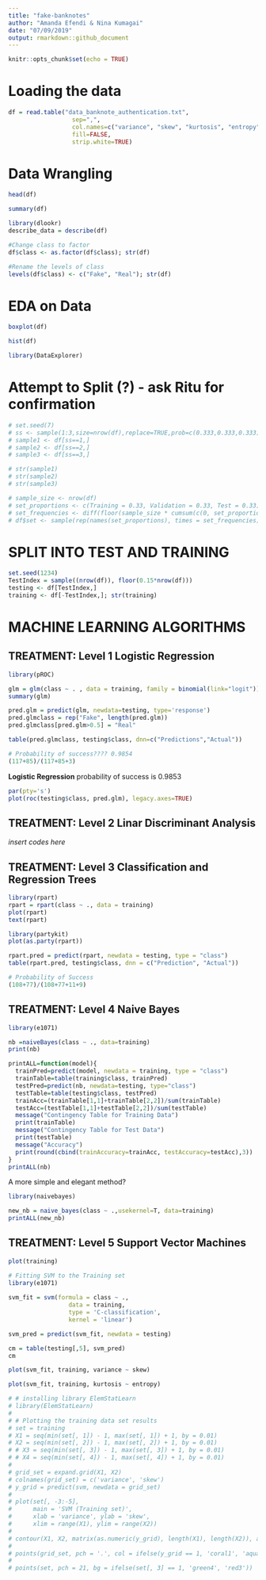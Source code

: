 ```yaml
---
title: "fake-banknotes"
author: "Amanda Efendi & Nina Kumagai"
date: "07/09/2019"
output: rmarkdown::github_document
---
```


```r
knitr::opts_chunk$set(echo = TRUE)
```

# Loading the data

```r
df = read.table("data_banknote_authentication.txt",
                  sep=",",
                  col.names=c("variance", "skew", "kurtosis", "entropy", "class"),
                  fill=FALSE, 
                  strip.white=TRUE)
```

# Data Wrangling

```r
head(df)
```

```r
summary(df)
```

```r
library(dlookr)
describe_data = describe(df)
```

```r
#Change class to factor
df$class <- as.factor(df$class); str(df)

#Rename the levels of class
levels(df$class) <- c("Fake", "Real"); str(df)
```

# EDA on Data

```r
boxplot(df)
```

```r
hist(df)
```

```r
library(DataExplorer)
```

# Attempt to Split (?) - ask Ritu for confirmation

```r
# set.seed(7)
# ss <- sample(1:3,size=nrow(df),replace=TRUE,prob=c(0.333,0.333,0.333))
# sample1 <- df[ss==1,]
# sample2 <- df[ss==2,]
# sample3 <- df[ss==3,]
```

```r
# str(sample1)
# str(sample2)
# str(sample3)
```

```r
# sample_size <- nrow(df)
# set_proportions <- c(Training = 0.33, Validation = 0.33, Test = 0.33)
# set_frequencies <- diff(floor(sample_size * cumsum(c(0, set_proportions))))
# df$set <- sample(rep(names(set_proportions), times = set_frequencies))
```

# SPLIT INTO TEST AND TRAINING

```r
set.seed(1234)
TestIndex = sample((nrow(df)), floor(0.15*nrow(df)))
testing <- df[TestIndex,]
training <- df[-TestIndex,]; str(training)
```

# MACHINE LEARNING ALGORITHMS

## TREATMENT: Level 1 Logistic Regression

```r
library(pROC)
```

```r
glm = glm(class ~ . , data = training, family = binomial(link="logit"))
summary(glm)
```

```r
pred.glm = predict(glm, newdata=testing, type='response')
pred.glmclass = rep("Fake", length(pred.glm))
pred.glmclass[pred.glm>0.5] = "Real"

table(pred.glmclass, testing$class, dnn=c("Predictions","Actual"))
```

```r
# Probability of success???? 0.9854
(117+85)/(117+85+3)
```

**Logistic Regression** probability of success is 0.9853

```r
par(pty='s')
plot(roc(testing$class, pred.glm), legacy.axes=TRUE)
```


## TREATMENT: Level 2 Linar Discriminant Analysis

*insert codes here*


## TREATMENT: Level 3 Classification and Regression Trees

```r
library(rpart)
rpart = rpart(class ~ ., data = training)
plot(rpart)
text(rpart)
```

```r
library(partykit)
plot(as.party(rpart))
```

```r
rpart.pred = predict(rpart, newdata = testing, type = "class")
table(rpart.pred, testing$class, dnn = c("Prediction", "Actual"))
```

```r
# Probability of Success
(108+77)/(108+77+11+9)
```


## TREATMENT: Level 4 Naive Bayes

```r
library(e1071)
```

```r
nb =naiveBayes(class ~ ., data=training)
print(nb)
```

```r
printALL=function(model){
  trainPred=predict(model, newdata = training, type = "class")
  trainTable=table(training$class, trainPred)
  testPred=predict(nb, newdata=testing, type="class")
  testTable=table(testing$class, testPred)
  trainAcc=(trainTable[1,1]+trainTable[2,2])/sum(trainTable)
  testAcc=(testTable[1,1]+testTable[2,2])/sum(testTable)
  message("Contingency Table for Training Data")
  print(trainTable)
  message("Contingency Table for Test Data")
  print(testTable)
  message("Accuracy")
  print(round(cbind(trainAccuracy=trainAcc, testAccuracy=testAcc),3))
}
printALL(nb)
```



A more simple and elegant method?
```r
library(naivebayes)
```

```r
new_nb = naive_bayes(class ~ .,usekernel=T, data=training)
printALL(new_nb)
```

## TREATMENT: Level 5 Support Vector Machines

```r
plot(training)
```


```r
# Fitting SVM to the Training set 
library(e1071) 
  
svm_fit = svm(formula = class ~ ., 
                 data = training, 
                 type = 'C-classification', 
                 kernel = 'linear') 
```

```r
svm_pred = predict(svm_fit, newdata = testing) 
```

```r
cm = table(testing[,5], svm_pred) 
cm
```

```r
plot(svm_fit, training, variance ~ skew)
```

```r
plot(svm_fit, training, kurtosis ~ entropy)
```


```r
# # installing library ElemStatLearn 
# library(ElemStatLearn) 
#   
# # Plotting the training data set results 
# set = training
# X1 = seq(min(set[, 1]) - 1, max(set[, 1]) + 1, by = 0.01) 
# X2 = seq(min(set[, 2]) - 1, max(set[, 2]) + 1, by = 0.01) 
# # X3 = seq(min(set[, 3]) - 1, max(set[, 3]) + 1, by = 0.01) 
# # X4 = seq(min(set[, 4]) - 1, max(set[, 4]) + 1, by = 0.01) 
#   
# grid_set = expand.grid(X1, X2) 
# colnames(grid_set) = c('variance', 'skew') 
# y_grid = predict(svm, newdata = grid_set) 
#   
# plot(set[, -3:-5], 
#      main = 'SVM (Training set)', 
#      xlab = 'variance', ylab = 'skew', 
#      xlim = range(X1), ylim = range(X2)) 
#   
# contour(X1, X2, matrix(as.numeric(y_grid), length(X1), length(X2)), add = TRUE) 
#   
# points(grid_set, pch = '.', col = ifelse(y_grid == 1, 'coral1', 'aquamarine')) 
#   
# points(set, pch = 21, bg = ifelse(set[, 3] == 1, 'green4', 'red3')) 
```

